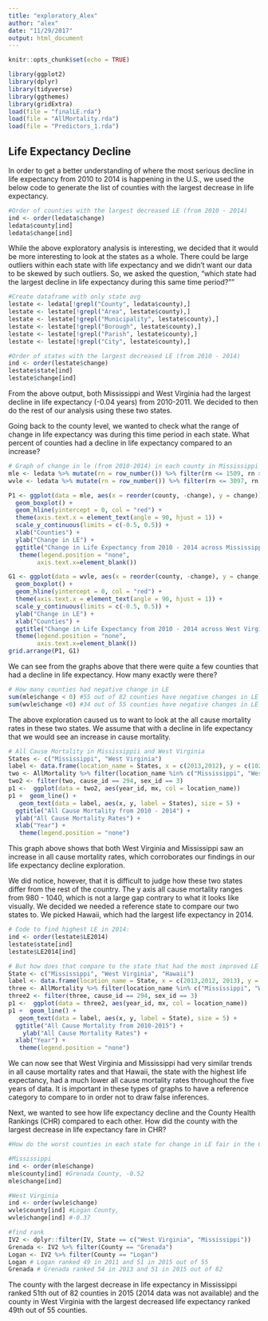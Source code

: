 ```yaml
---
title: "exploratory_Alex"
author: "alex"
date: "11/29/2017"
output: html_document
---
```


```r
knitr::opts_chunk$set(echo = TRUE)
```

```r
library(ggplot2)
library(dplyr)
library(tidyverse)
library(ggthemes)
library(gridExtra)
load(file = "finalLE.rda")
load(file = "AllMortality.rda")
load(file = "Predictors_1.rda")
```

## Life Expectancy Decline

In order to get a better understanding of where the most serious decline in life expectancy from 2010 to 2014 is happening in the U.S., we used the below code to generate the list of counties with the largest decrease in life expectancy. 


```r
#Order of counties with the largest decreased LE (from 2010 - 2014)
ind <- order(ledata$change) 
ledata$county[ind] 
ledata$change[ind]
```

While the above exploratory analysis is interesting, we decided that it would be more interesting to look at the states as a whole. There could be large outliers within each state with life expectancy and we didn't want our data to be skewed by such outliers. So, we asked the question, "which state had the largest decline in life expectancy during this same time period?"" 

```r
#Create dataframe with only state avg
lestate <- ledata[!grepl("County", ledata$county),]
lestate <- lestate[!grepl("Area", lestate$county),]
lestate <- lestate[!grepl("Municipality", lestate$county),]
lestate <- lestate[!grepl("Borough", lestate$county),]
lestate <- lestate[!grepl("Parish", lestate$county),]
lestate <- lestate[!grepl("City", lestate$county),]
```

```r
#Order of states with the largest decreased LE (from 2010 - 2014)
ind <- order(lestate$change) 
lestate$state[ind] 
lestate$change[ind]
```

From the above output, both Mississippi and West Virginia had the largest decline in life expectancy (-0.04 years) from 2010-2011. We decided to then do the rest of our analysis using these two states. 

Going back to the county level, we wanted to check what the range of change in life expectancy was during this time period in each state. What percent of counties had a decline in life expectancy compared to an increase? 

```r
# Graph of change in le (from 2010-2014) in each county in Mississippi and West Virginia 
mle <- ledata %>% mutate(rn = row_number()) %>% filter(rn <= 1509, rn >= 1427)
wvle <- ledata %>% mutate(rn = row_number()) %>% filter(rn <= 3097, rn >= 3042)

P1 <- ggplot(data = mle, aes(x = reorder(county, -change), y = change)) +
  geom_boxplot() +
  geom_hline(yintercept = 0, col = "red") +
  theme(axis.text.x = element_text(angle = 90, hjust = 1)) +
  scale_y_continuous(limits = c(-0.5, 0.5)) +
  xlab("Counties") +
  ylab("Change in LE") +
  ggtitle("Change in Life Expectancy from 2010 - 2014 across Mississippi Counties") +
   theme(legend.position = "none",
        axis.text.x=element_blank()) 

G1 <- ggplot(data = wvle, aes(x = reorder(county, -change), y = change)) +
  geom_boxplot() +
  geom_hline(yintercept = 0, col = "red") +
  theme(axis.text.x = element_text(angle = 90, hjust = 1)) +
  scale_y_continuous(limits = c(-0.5, 0.5)) +
  ylab("Change in LE") +
  xlab("Counties") +
  ggtitle("Change in Life Expectancy from 2010 - 2014 across West Virginia Counties") +
  theme(legend.position = "none",
        axis.text.x=element_blank()) 
grid.arrange(P1, G1)
```

We can see from the graphs above that there were quite a few counties that had a decline in life expectancy. How many exactly were there?
```r
# How many counties had negative change in LE
sum(mle$change < 0) #55 out of 82 counties have negative changes in LE in Mississippi
sum(wvle$change <0) #34 out of 55 counties have negative changes in LE in West Virginia
```

The above exploration caused us to want to look at the all cause mortality rates in these two states. We assume that with a decline in life expectancy that we would see an increase in cause mortality.  

```r
# All Cause Mortality in Mississippii and West Virginia
States <- c("Mississippi", "West Virginia")
label <- data.frame(location_name = States, x = c(2013,2012), y = c(1025,992))
two <- AllMortality %>% filter(location_name %in% c("Mississippi", "West Virginia"))
two2 <- filter(two, cause_id == 294, sex_id == 3) 
p1 <-  ggplot(data = two2, aes(year_id, mx, col = location_name)) 
p1 +  geom_line() +
   geom_text(data = label, aes(x, y, label = States), size = 5) +
  ggtitle("All Cause Mortality from 2010 - 2014") +
  ylab("All Cause Mortality Rates") +
  xlab("Year") +
   theme(legend.position = "none")
```

This graph above shows that both West Virginia and Mississippi saw an increase in all cause mortality rates, which corroborates our findings in our life expectancy decline exploration. 

We did notice, however, that it is difficult to judge how these two states differ from the rest of the country. The y axis all cause mortality ranges from 980 - 1040, which is not a large gap contrary to what it looks like visually. We decided we needed a reference state to compare our two states to. We picked Hawaii, which had the largest life expectancy in 2014. 

```r
# Code to find highest LE in 2014:
ind <- order(lestate$LE2014) 
lestate$state[ind] 
lestate$LE2014[ind]
```


```r
# But how does that compare to the state that had the most improved LE from 2010 - 2014?
State <- c("Mississippi", "West Virginia", "Hawaii")
label <- data.frame(location_name = State, x = c(2013,2012, 2013), y = c(1010,975, 650))
three <- AllMortality %>% filter(location_name %in% c("Mississippi", "West Virginia", "Hawaii"))
three2 <- filter(three, cause_id == 294, sex_id == 3) 
p1 <-  ggplot(data = three2, aes(year_id, mx, col = location_name)) 
p1 +  geom_line() +
   geom_text(data = label, aes(x, y, label = State), size = 5) +
  ggtitle("All Cause Mortality from 2010-2015") +
    ylab("All Cause Mortality Rates") +
  xlab("Year") +
   theme(legend.position = "none")
```

We can now see that West Virginia and Mississippi had very similar trends in all cause mortality rates and that Hawaii, the state with the highest life expectancy, had a much lower all cause mortality rates throughout the five years of data. It is important in these types of graphs to have a reference category to compare to in order not to draw false inferences. 

Next, we wanted to see how life expectancy decline and the County Health Rankings (CHR) compared to each other. How did the county with the largest decrease in life expectancy fare in CHR?

```r
#How do the worst counties in each state for change in LE fair in the CHR ranking?

#Mississippi
ind <- order(mle$change) 
mle$county[ind] #Grenada County, -0.52
mle$change[ind]

#West Virginia 
ind <- order(wvle$change) 
wvle$county[ind] #Logan County, 
wvle$change[ind] #-0.37

#find rank
IV2 <- dplyr::filter(IV, State == c("West Virginia", "Mississippi"))
Grenada <- IV2 %>% filter(County == "Grenada")
Logan <- IV2 %>% filter(County == "Logan")
Logan # Logan ranked 49 in 2011 and 51 in 2015 out of 55
Grenada # Grenada ranked 54 in 2013 and 51 in 2015 out of 82
```

The county with the largest decrease in life expectancy in Mississippi ranked 51th out of 82 counties in 2015 (2014 data was not available) and the county in West Virginia with the largest decreased life expectancy ranked 49th out of 55 counties. 
